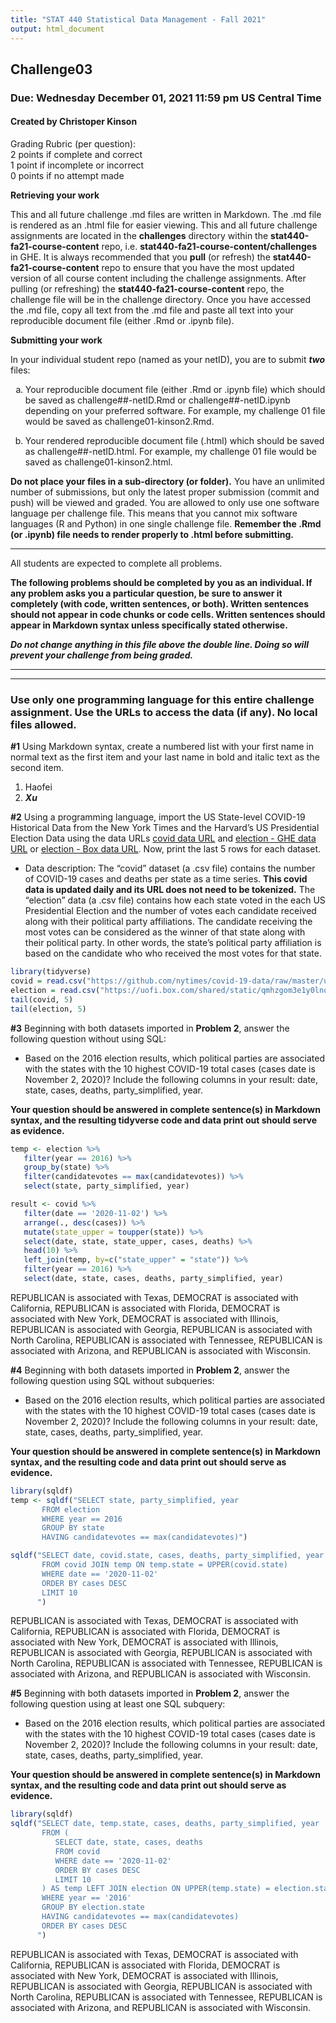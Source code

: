 ```yaml
---
title: "STAT 440 Statistical Data Management - Fall 2021"
output: html_document
---
```


## Challenge03
### Due: Wednesday December 01, 2021 11:59 pm US Central Time
#### Created by Christoper Kinson

Grading Rubric (per question):  
2 points if complete and correct  
1 point if incomplete or incorrect  
0 points if no attempt made  


**Retrieving your work**

This and all future challenge .md files are written in Markdown. The .md file is rendered as an .html file for easier viewing. This and all future challenge assignments are located in the **challenges** directory within the **stat440-fa21-course-content** repo, i.e. **stat440-fa21-course-content/challenges** in GHE. It is always recommended that you **pull** (or refresh) the **stat440-fa21-course-content** repo to ensure that you have the most updated version of all course content including the challenge assignments. After pulling (or refreshing) the **stat440-fa21-course-content** repo, the challenge file will be in the challenge directory. Once you have accessed the .md file, copy all text from the .md file and paste all text into your reproducible document file (either .Rmd or .ipynb file). 

**Submitting your work**

In your individual student repo (named as your netID), you are to submit ***two*** files:

a. Your reproducible document file (either .Rmd or .ipynb file) which should be saved as challenge##-netID.Rmd or challenge##-netID.ipynb depending on your preferred software. For example, my challenge 01 file would be saved as challenge01-kinson2.Rmd.

b. Your rendered reproducible document file (.html) which should be saved as challenge##-netID.html. For example, my challenge 01 file would be saved as challenge01-kinson2.html.

**Do not place your files in a sub-directory (or folder).** You have an unlimited number of submissions, but only the latest proper submission (commit and push) will be viewed and graded. You are allowed to only use one software language per challenge file. This means that you cannot mix software languages (R and Python) in one single challenge file. **Remember the .Rmd (or .ipynb) file needs to render properly to .html before submitting.** 


***

All students are expected to complete all problems.

**The following problems should be completed by you as an individual. If any problem asks you a particular question, be sure to answer it completely (with code, written sentences, or both). Written sentences should not appear in code chunks or code cells. Written sentences should appear in Markdown syntax unless specifically stated otherwise.**

***Do not change anything in this file above the double line. Doing so will prevent your challenge from being graded.***

***
***

### Use only one programming language for this entire challenge assignment. Use the URLs to access the data (if any). No local files allowed.

**#1** Using Markdown syntax, create a numbered list with your first name in normal text as the first item and your last name in bold and italic text as the second item.

1. Haofei
2. ***Xu***

**#2** Using a programming language, import the US State-level COVID-19 Historical Data from the New York Times and the Harvard's US Presidential Election Data using the data URLs [covid data URL](https://github.com/nytimes/covid-19-data/raw/master/us-states.csv) and [election - GHE data URL](https://github-dev.cs.illinois.edu/stat440-fa21/stat440-fa21-course-content/raw/master/data/us-presidential-election-data.csv) or [election - Box data URL](https://uofi.box.com/shared/static/qmhzgom3e1y0lnqd720rnbhp34xyfd6d.csv). Now, print the last 5 rows for each dataset.

- Data description: The "covid" dataset (a .csv file) contains the number of COVID-19 cases and deaths per state as a time series. **This covid data is updated daily and its URL does not need to be tokenized.** The "election" data (a .csv file) contains how each state voted in the each US Presidential Election and the number of votes each candidate received along with their political party affiliations. The candidate receiving the most votes can be considered as the winner of that state along with their political party. In other words, the state's political party affiliation is based on the candidate who who received the most votes for that state.

```r
library(tidyverse)
covid = read.csv("https://github.com/nytimes/covid-19-data/raw/master/us-states.csv")
election = read.csv("https://uofi.box.com/shared/static/qmhzgom3e1y0lnqd720rnbhp34xyfd6d.csv")
tail(covid, 5)
tail(election, 5)

```

**#3** Beginning with both datasets imported in **Problem 2**, answer the following question without using SQL:

- Based on the 2016 election results, which political parties are associated with the states with the 10 highest COVID-19 total cases (cases date is November 2, 2020)? Include the following columns in your result: date, state, cases, deaths, party_simplified, year.

**Your question should be answered in complete sentence(s) in Markdown syntax, and the resulting tidyverse code and data print out should serve as evidence.**
```r
temp <- election %>%
   filter(year == 2016) %>%
   group_by(state) %>%
   filter(candidatevotes == max(candidatevotes)) %>%
   select(state, party_simplified, year)

result <- covid %>% 
   filter(date == '2020-11-02') %>%
   arrange(., desc(cases)) %>%
   mutate(state_upper = toupper(state)) %>%
   select(date, state, state_upper, cases, deaths) %>%
   head(10) %>%
   left_join(temp, by=c("state_upper" = "state")) %>%
   filter(year == 2016) %>% 
   select(date, state, cases, deaths, party_simplified, year)
```

REPUBLICAN is associated with Texas, DEMOCRAT is associated with California, REPUBLICAN is associated with Florida, DEMOCRAT is associated with New York, DEMOCRAT is associated with Illinois, REPUBLICAN is associated with Georgia, REPUBLICAN is associated with North Carolina, REPUBLICAN is associated with Tennessee, REPUBLICAN is associated with Arizona, and REPUBLICAN is associated with Wisconsin. 

**#4** Beginning with both datasets imported in **Problem 2**, answer the following question using SQL without subqueries:

- Based on the 2016 election results, which political parties are associated with the states with the 10 highest COVID-19 total cases (cases date is November 2, 2020)? Include the following columns in your result: date, state, cases, deaths, party_simplified, year.

**Your question should be answered in complete sentence(s) in Markdown syntax, and the resulting code and data print out should serve as evidence.**

```r
library(sqldf)
temp <- sqldf("SELECT state, party_simplified, year
       FROM election
       WHERE year == 2016
       GROUP BY state
       HAVING candidatevotes == max(candidatevotes)")

sqldf("SELECT date, covid.state, cases, deaths, party_simplified, year
       FROM covid JOIN temp ON temp.state = UPPER(covid.state)
       WHERE date == '2020-11-02'
       ORDER BY cases DESC
       LIMIT 10
      ")
```

REPUBLICAN is associated with Texas, DEMOCRAT is associated with California, REPUBLICAN is associated with Florida, DEMOCRAT is associated with New York, DEMOCRAT is associated with Illinois, REPUBLICAN is associated with Georgia, REPUBLICAN is associated with North Carolina, REPUBLICAN is associated with Tennessee, REPUBLICAN is associated with Arizona, and REPUBLICAN is associated with Wisconsin. 

**#5** Beginning with both datasets imported in **Problem 2**, answer the following question using at least one SQL subquery:

- Based on the 2016 election results, which political parties are associated with the states with the 10 highest COVID-19 total cases (cases date is November 2, 2020)? Include the following columns in your result: date, state, cases, deaths, party_simplified, year.

**Your question should be answered in complete sentence(s) in Markdown syntax, and the resulting code and data print out should serve as evidence.**

```r
library(sqldf)
sqldf("SELECT date, temp.state, cases, deaths, party_simplified, year  
       FROM (
          SELECT date, state, cases, deaths
          FROM covid
          WHERE date == '2020-11-02'
          ORDER BY cases DESC
          LIMIT 10
       ) AS temp LEFT JOIN election ON UPPER(temp.state) = election.state
       WHERE year == '2016'
       GROUP BY election.state
       HAVING candidatevotes == max(candidatevotes)
       ORDER BY cases DESC
      ")
```

REPUBLICAN is associated with Texas, DEMOCRAT is associated with California, REPUBLICAN is associated with Florida, DEMOCRAT is associated with New York, DEMOCRAT is associated with Illinois, REPUBLICAN is associated with Georgia, REPUBLICAN is associated with North Carolina, REPUBLICAN is associated with Tennessee, REPUBLICAN is associated with Arizona, and REPUBLICAN is associated with Wisconsin. 